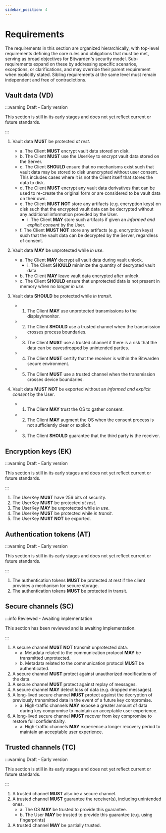 ```yaml
---
sidebar_position: 4
---
```


# Requirements

The requirements in this section are organized hierarchically, with top-level requirements defining
the core rules and obligations that must be met, serving as broad objectives for Bitwarden's
security model. Sub-requirements expand on these by addressing specific scenarios, exceptions, or
clarifications, and may override their parent requirement when explicitly stated. Sibling
requirements at the same level must remain independent and free of contradictions.

## Vault data (VD)

:::warning Draft - Early version

This section is still in its early stages and does not yet reflect current or future standards.

:::

1. Vault data **MUST** be protected _at rest_.

   - a. The Client **MUST** encrypt vault data stored on disk.
   - b. The Client **MUST** use the UserKey to encrypt vault data stored on the Server.
   - c. The Client **SHOULD** ensure that no mechanisms exist such that vault data may be stored to
     disk unencrypted without user consent. This includes cases where it is not the Client itself
     that stores the data to disk.
   - d. The Client **MUST** encrypt any vault data derivatives that can be used to re-create the
     original form or are considered to be vault data on their own.
   - e. The Client **MUST NOT** store any artifacts (e.g. encryption keys) on disk such that the
     encrypted vault data can be decrypted without any additional information provided by the User.
     - i. The Client **MAY** store such artifacts if given an _informed and explicit consent_ by the
       User.
   - f. The Client **MUST NOT** store any artifacts (e.g. encryption keys) such that the vault data
     can be decrypted by the Server, regardless of consent.

2. Vault data **MAY** be unprotected while _in use_.

   - a. The Client **MAY** decrypt all vault data during vault unlock.
     - i. The Client **SHOULD** minimize the quantity of decrypted vault data.
   - b. The Client **MAY** leave vault data encrypted after unlock.
   - c. The Client **SHOULD** ensure that unprotected data is not present in memory when no longer
     _in use_.

3. Vault data **SHOULD** be protected while _in transit_.

   - 1. The Client **MAY** use unprotected transmissions to the display/monitor.
   - 2. The Client **SHOULD** use a trusted channel when the transmission crosses process
        boundaries.
   - 3. The Client **MUST** use a trusted channel if there is a risk that the data can be
        eavesdropped by unintended parties.
   - 4. The Client **MUST** certify that the receiver is within the Bitwarden secure environment.
   - 5. The Client **MUST** use a trusted channel when the transmission crosses device boundaries.

4. Vault data **MUST NOT** be exported without an _informed and explicit consent_ by the User.
   - 1. The Client **MAY** trust the OS to gather consent.
   - 2. The Client **MAY** augment the OS when the consent process is not sufficiently clear or
        explicit.
   - 3. The Client **SHOULD** guarantee that the third party is the receiver.

## Encryption keys (EK)

:::warning Draft - Early version

This section is still in its early stages and does not yet reflect current or future standards.

:::

1. The UserKey **MUST** have 256 bits of security.
2. The UserKey **MUST** be protected _at rest_.
3. The UserKey **MAY** be unprotected while _in use_.
4. The UserKey **MUST** be protected while _in transit_.
5. The UserKey **MUST NOT** be exported.

## Authentication tokens (AT)

:::warning Draft - Early version

This section is still in its early stages and does not yet reflect current or future standards.

:::

1. The authentication tokens **MUST** be protected at rest if the client provides a mechanism for
   secure storage.
2. The authentication tokens **MUST** be protected in transit.

## Secure channels (SC)

:::info Reviewed - Awaiting implementation

This section has been reviewed and is awaiting implementation.

:::

1. A secure channel **MUST NOT** transmit unprotected data.
   - a. Metadata related to the communication protocol **MAY** be transmitted unprotected.
   - b. Metadata related to the communication protocol **MUST** be authenticated.
2. A secure channel **MUST** protect against unauthorized modifications of the data.
3. A secure channel **MUST** protect against replay of messages.
4. A secure channel **MAY** detect loss of data (e.g. dropped messages).
5. A long-lived secure channel **MUST** protect against the decryption of previously transmitted
   data in the event of a future key compromise.
   - a. High-traffic channels **MAY** expose a greater amount of data during key compromise to
     maintain an acceptable user experience.
6. A long-lived secure channel **MUST** recover from key compromise to restore full confidentiality.
   - a. High-traffic channels **MAY** experience a longer recovery period to maintain an acceptable
     user experience.

## Trusted channels (TC)

:::warning Draft - Early version

This section is still in its early stages and does not yet reflect current or future standards.

:::

1. A trusted channel **MUST** also be a secure channel.
2. A trusted channel **MUST** guarantee the receiver(s), including unintended ones.
   - a. The OS **MAY** be trusted to provide this guarantee.
   - b. The User **MAY** be trusted to provide this guarantee (e.g. using fingerprints)
3. A trusted channel **MAY** be partially trusted.
